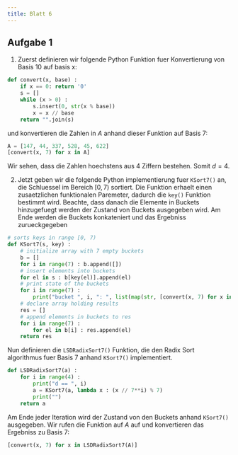 ```yaml
---
title: Blatt 6
---
```


## Aufgabe 1

1. Zuerst definieren wir folgende Python Funktion fuer Konvertierung von Basis 10 auf basis x:
```python
def convert(x, base) :
    if x == 0: return '0'
    s = []
    while (x > 0) :
        s.insert(0, str(x % base))
        x = x // base
    return "".join(s)
```

und konvertieren die Zahlen in $A$ anhand dieser Funktion auf Basis 7:

```python
A = [147, 44, 337, 528, 45, 622]
[convert(x, 7) for x in A]
```

Wir sehen, dass die Zahlen hoechstens aus 4 Ziffern bestehen. Somit $d = 4$. 

2. Jetzt geben wir die folgende Python implementierung fuer `KSort7()` an, die Schluessel im
   Bereich $[0, 7)$ sortiert. Die Funktion erhaelt einen zusaetzlichen funktionalen Paremeter,
   dadurch die `key()` Funktion bestimmt wird. Beachte, dass danach die Elemente in Buckets
   hinzugefuegt werden der Zustand
   von Buckets ausgegeben wird. Am Ende werden die Buckets konkateniert und das Ergebniss
   zurueckgegeben

```python
# sorts keys in range [0, 7)
def KSort7(s, key) :
    # initialize array with 7 empty buckets
    b = []
    for i in range(7) : b.append([])
    # insert elements into buckets
    for el in s : b[key(el)].append(el)
    # print state of the buckets
    for i in range(7) :
        print("bucket ", i, ": ", list(map(str, [convert(x, 7) for x in b[i]])))
    # declare array holding results
    res = []
    # append elements in buckets to res
    for i in range(7) :
        for el in b[i] : res.append(el)
    return res
```

Nun definieren die `LSDRadixSort7()` Funktion, die den Radix Sort algorithmus fuer Basis 7
anhand `KSort7()` implementiert.

```python
def LSDRadixSort7(a) :
    for i in range(4) :
        print("d == ", i)
        a = KSort7(a, lambda x : (x // 7**i) % 7)
        print("")
    return a
```

Am Ende jeder Iteration wird der Zustand von den Buckets anhand `KSort7()` ausgegeben.
Wir rufen die Funktion auf $A$ auf und konvertieren das Ergebniss zu Basis 7:

```python
[convert(x, 7) for x in LSDRadixSort7(A)]
```

